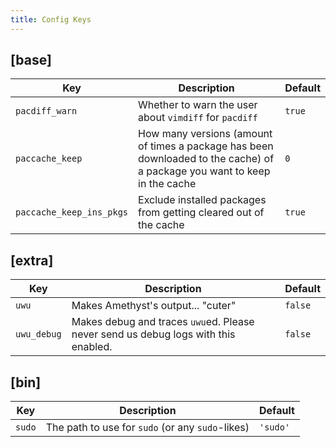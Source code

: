 ```yaml
---
title: Config Keys
---
```


## [base]
| Key | Description | Default |
| --- | --- | --- |
| `pacdiff_warn` | Whether to warn the user about `vimdiff` for `pacdiff` | `true` |
| `paccache_keep` | How many versions (amount of times a package has been downloaded to the cache) of a package you want to keep in the cache | `0` |
| `paccache_keep_ins_pkgs` | Exclude installed packages from getting cleared out of the cache | `true` |

## [extra]
| Key | Description | Default |
| --- | --- | --- |
| `uwu` | Makes Amethyst's output... "cuter" | `false` |
| `uwu_debug` | Makes debug and traces `uwu`ed. Please never send us debug logs with this enabled. | `false` |

## [bin]
| Key | Description | Default |
| --- | --- | --- |
| `sudo` | The path to use for `sudo` (or any `sudo`-likes) | `'sudo'` |
